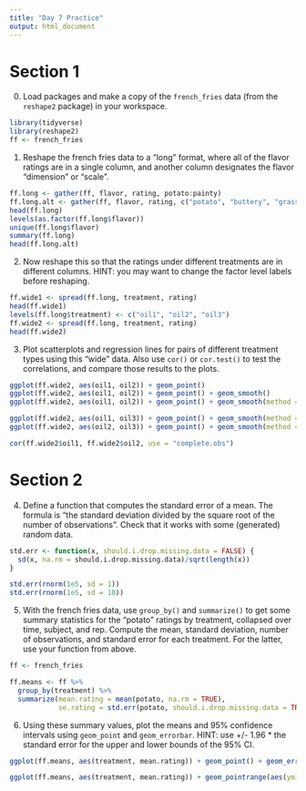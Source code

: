 ```yaml
---
title: "Day 7 Practice"
output: html_document
---
```



# Section 1

0. Load packages and make a copy of the `french_fries` data (from the `reshape2` package) in your workspace.

```r
library(tidyverse)
library(reshape2)
ff <- french_fries

```

1. Reshape the french fries data to a "long" format, where all of the flavor ratings are in a single column, and another column designates the flavor "dimension" or "scale".

```r
ff.long <- gather(ff, flavor, rating, potato:painty)
ff.long.alt <- gather(ff, flavor, rating, c("potato", "buttery", "grassy", "rancid", "painty"))
head(ff.long)
levels(as.factor(ff.long$flavor))
unique(ff.long$flavor)
summary(ff.long)
head(ff.long.alt)
```


2. Now reshape this so that the ratings under different treatments are in different columns. HINT: you may want to change the factor level labels before reshaping.

```r
ff.wide1 <- spread(ff.long, treatment, rating)
head(ff.wide1)
levels(ff.long$treatment) <- c("oil1", "oil2", "oil3")
ff.wide2 <- spread(ff.long, treatment, rating)
head(ff.wide2)

```


3. Plot scatterplots and regression lines for pairs of different treatment types using this "wide" data. Also use `cor()` or `cor.test()` to test the correlations, and compare those results to the plots.

```r
ggplot(ff.wide2, aes(oil1, oil2)) + geom_point()
ggplot(ff.wide2, aes(oil1, oil2)) + geom_point() + geom_smooth()
ggplot(ff.wide2, aes(oil1, oil2)) + geom_point() + geom_smooth(method = "lm")

ggplot(ff.wide2, aes(oil1, oil3)) + geom_point() + geom_smooth(method = "lm")
ggplot(ff.wide2, aes(oil2, oil3)) + geom_point() + geom_smooth(method = "lm")

cor(ff.wide2$oil1, ff.wide2$oil2, use = "complete.obs")

```


# Section 2

4. Define a function that computes the standard error of a mean. The formula is "the standard deviation divided by the square root of the number of observations". Check that it works with some (generated) random data. 

```r
std.err <- function(x, should.i.drop.missing.data = FALSE) { 
  sd(x, na.rm = should.i.drop.missing.data)/sqrt(length(x)) 
} 

std.err(rnorm(1e5, sd = 1))
std.err(rnorm(1e5, sd = 10))

```


5. With the french fries data, use `group_by()` and `summarize()` to get some summary statistics for the "potato" ratings by treatment, collapsed over time, subject, and rep.  Compute the mean, standard deviation, number of observations, and standard error for each treatment. For the latter, use your function from above.

```r
ff <- french_fries

ff.means <- ff %>%
  group_by(treatment) %>%
  summarize(mean.rating = mean(potato, na.rm = TRUE),
            se.rating = std.err(potato, should.i.drop.missing.data = TRUE))
```


6. Using these summary values, plot the means and 95% confidence intervals using `geom_point` and `geom_errorbar`. HINT: use +/- 1.96 * the standard error for the upper and lower bounds of the 95% CI.

```r
ggplot(ff.means, aes(treatment, mean.rating)) + geom_point() + geom_errorbar(aes(ymin = mean.rating - se.rating*1.96, ymax = mean.rating + se.rating*1.96))

ggplot(ff.means, aes(treatment, mean.rating)) + geom_pointrange(aes(ymin = mean.rating - se.rating*1.96, ymax = mean.rating + se.rating*1.96))

```


